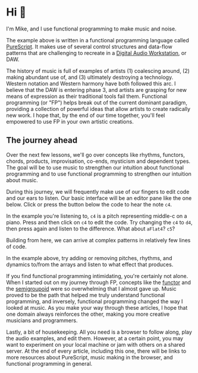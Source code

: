 
# Hi 👋

I'm Mike, and I use functional programming to make music and noise.

<Player player={introMain} code={intro} />

The example above is written in a functional programming language called [PureScript](https://purescript.org). It makes use of several control structures and data-flow patterns that are challenging to recreate in a [Digital Audio Workstation](https://en.wikipedia.org/wiki/Digital_audio_workstation), or DAW.

The history of music is full of examples of artists (1) coalescing around, (2) making abundant use of, and (3) ultimately destroying a technology. Western notation and Western harmony have both followed this arc. I believe that the DAW is entering phase 3, and artists are grasping for new means of expression as their traditional tools fail them. Functional programming (or "FP") helps break out of the current dominant paradigm, providing a collection of powerful ideas that allow artists to create radically new work. I hope that, by the end of our time together, you'll feel empowered to use FP in your own artistic creations.

## The journey ahead

Over the next few lessons, we'll go over concepts like rhythms, functors, chords, products, improvisation, co-ends, mysticism and dependent types. The goal will be to use music to strengthen our intuition about functional programming and to use functional programming to strengthen our intuition about music.

During this journey, we will frequently make use of our fingers to edit code and our ears to listen. Our basic interface will be an editor pane like the one below. Click or press the <FontAwesomeIcon icon={faPlayCircle} /> button below the code to hear the note `c4`.

<Player player={singleNoteMain} code={singleNote} />

In the example you're listening to, `c4` is a pitch representing middle-c on a piano. Press <FontAwesomeIcon icon={faStopCircle} /> and then click on `c4` to edit the code.  Try changing the `c4` to `d4`, then press <FontAwesomeIcon icon={faPlayCircle} /> again and listen to the difference. What about `aFlat4`? `c5`?

Building from here, we can arrive at complex patterns in relatively few lines of code.

<Player preload player={complexPatternMain} code={complexPattern} />

In the example above, try adding or removing pitches, rhythms, and dynamics to/from the arrays and listen to what effect that produces.

If you find functional programming intimidating, you're certainly not alone. When I started out on my journey through FP, concepts like the [functor](https://pursuit.purescript.org/packages/purescript-prelude/5.0.1/docs/Data.Functor#t:Functor) and the [semigroupoid](https://pursuit.purescript.org/packages/purescript-prelude/5.0.1/docs/Control.Semigroupoid#t:Semigroupoid) were so overwhelming that I almost gave up. Music proved to be the path that helped me truly understand functional programming, and inversely, functional programming changed the way I looked at music. As you make your way through these articles, I hope that one domain always reinforces the other, making you more creative musicians and programmers.

Lastly, a bit of housekeeping. All you need is a browser to follow along, play the audio examples, and edit them. However, at a certain point, you may want to experiment on your local machine or jam with others on a shared server. At the end of every article, including this one, there will be links to more resources about PureScript, music making in the browser, and functional programming in general.

<Footer />
